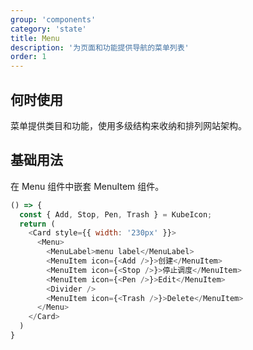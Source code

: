 ```yaml
---
group: 'components'
category: 'state'
title: Menu
description: '为页面和功能提供导航的菜单列表'
order: 1
---
```


## 何时使用

菜单提供类目和功能，使用多级结构来收纳和排列网站架构。

## 基础用法

在 Menu 组件中嵌套 MenuItem 组件。

```js live=true
() => {
  const { Add, Stop, Pen, Trash } = KubeIcon;
  return (
    <Card style={{ width: '230px' }}>
      <Menu>
        <MenuLabel>menu label</MenuLabel>
        <MenuItem icon={<Add />}>创建</MenuItem>
        <MenuItem icon={<Stop />}>停止调度</MenuItem>
        <MenuItem icon={<Pen />}>Edit</MenuItem>
        <Divider />
        <MenuItem icon={<Trash />}>Delete</MenuItem>
      </Menu>
    </Card>
  )
}
```
